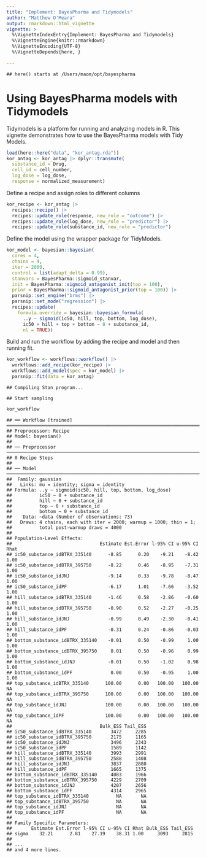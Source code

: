 ```yaml
---
title: "Implement: BayesPharma and Tidymodels"
author: "Matthew O'Meara"
output: rmarkdown::html_vignette
vignette: >
  %\VignetteIndexEntry{Implement: BayesPharma and Tidymodels}
  %\VignetteEngine{knitr::rmarkdown}
  %\VignetteEncoding{UTF-8}
  %\VignetteDepends{here, }

---
```






```
## here() starts at /Users/maom/opt/bayespharma
```
# Using BayesPharma models with Tidymodels

Tidymodels is a platform for running and analyzing models in R. This vignette
demonstrates how to use the BayesPharma models with Tidy Models.


```r
load(here::here("data", "kor_antag.rda"))
kor_antag <- kor_antag |> dplyr::transmute(
  substance_id = Drug,
  cell_id = cell_number,
  log_dose = log_dose,
  response = normalized_measurement)
```

Define a recipe and assign roles to different columns

```r
kor_recipe <- kor_antag |>
  recipes::recipe() |>
  recipes::update_role(response, new_role = "outcome") |>
  recipes::update_role(log_dose, new_role = "predictor") |>
  recipes::update_role(substance_id, new_role = "predictor")
```

Define the model using the \code{bayesian} wrapper package for TidyModels.

```r
kor_model <- bayesian::bayesian(
  cores = 4,
  chains = 4,
  iter = 2000,
  control = list(adapt_delta = 0.99),
  stanvars = BayesPharma::sigmoid_stanvar,
  init = BayesPharma::sigmoid_antagonist_init(top = 100),
  prior = BayesPharma::sigmoid_antagonist_prior(top = 100)) |>
  parsnip::set_engine("brms") |>
  parsnip::set_mode("regression") |>
  recipes::update(
    formula.override = bayesian::bayesian_formula(
      ..y ~ sigmoid(ic50, hill, top, bottom, log_dose),
      ic50 + hill + top + bottom ~ 0 + substance_id,
      nl = TRUE))
```

Build and run the workflow by adding the recipe and model and then running fit.

```r
kor_workflow <- workflows::workflow() |>
  workflows::add_recipe(kor_recipe) |>
  workflows::add_model(spec = kor_model) |>
  parsnip::fit(data = kor_antag)
```

```
## Compiling Stan program...
```

```
## Start sampling
```

```r
kor_workflow
```

```
## ══ Workflow [trained] ═════════════════════════════════════════════════════════════════════════════════════════════════════════════════════
## Preprocessor: Recipe
## Model: bayesian()
## 
## ── Preprocessor ───────────────────────────────────────────────────────────────────────────────────────────────────────────────────────────
## 0 Recipe Steps
## 
## ── Model ──────────────────────────────────────────────────────────────────────────────────────────────────────────────────────────────────
##  Family: gaussian 
##   Links: mu = identity; sigma = identity 
## Formula: ..y ~ sigmoid(ic50, hill, top, bottom, log_dose) 
##          ic50 ~ 0 + substance_id
##          hill ~ 0 + substance_id
##          top ~ 0 + substance_id
##          bottom ~ 0 + substance_id
##    Data: ~data (Number of observations: 73) 
##   Draws: 4 chains, each with iter = 2000; warmup = 1000; thin = 1;
##          total post-warmup draws = 4000
## 
## Population-Level Effects: 
##                                Estimate Est.Error l-95% CI u-95% CI Rhat
## ic50_substance_idBTRX_335140      -8.85      0.20    -9.21    -8.42 1.00
## ic50_substance_idBTRX_395750      -8.22      0.46    -8.95    -7.31 1.00
## ic50_substance_idJNJ              -9.14      0.33    -9.78    -8.47 1.00
## ic50_substance_idPF               -6.17      1.01    -7.66    -3.52 1.00
## hill_substance_idBTRX_335140      -1.46      0.58    -2.86    -0.60 1.00
## hill_substance_idBTRX_395750      -0.90      0.52    -2.27    -0.25 1.00
## hill_substance_idJNJ              -0.99      0.49    -2.30    -0.41 1.00
## hill_substance_idPF               -0.31      0.24    -0.86    -0.03 1.00
## bottom_substance_idBTRX_335140    -0.01      0.50    -0.99     1.00 1.00
## bottom_substance_idBTRX_395750     0.01      0.50    -0.96     0.99 1.00
## bottom_substance_idJNJ            -0.01      0.50    -1.02     0.98 1.00
## bottom_substance_idPF              0.00      0.50    -0.95     1.00 1.00
## top_substance_idBTRX_335140      100.00      0.00   100.00   100.00   NA
## top_substance_idBTRX_395750      100.00      0.00   100.00   100.00   NA
## top_substance_idJNJ              100.00      0.00   100.00   100.00   NA
## top_substance_idPF               100.00      0.00   100.00   100.00   NA
##                                Bulk_ESS Tail_ESS
## ic50_substance_idBTRX_335140       3472     2285
## ic50_substance_idBTRX_395750       2175     1165
## ic50_substance_idJNJ               3496     2343
## ic50_substance_idPF                1589     1142
## hill_substance_idBTRX_335140       3993     2991
## hill_substance_idBTRX_395750       2588     1408
## hill_substance_idJNJ               3837     2880
## hill_substance_idPF                1665     1375
## bottom_substance_idBTRX_335140     4083     1966
## bottom_substance_idBTRX_395750     4229     2709
## bottom_substance_idJNJ             4207     2656
## bottom_substance_idPF              4314     2965
## top_substance_idBTRX_335140          NA       NA
## top_substance_idBTRX_395750          NA       NA
## top_substance_idJNJ                  NA       NA
## top_substance_idPF                   NA       NA
## 
## Family Specific Parameters: 
##       Estimate Est.Error l-95% CI u-95% CI Rhat Bulk_ESS Tail_ESS
## sigma    32.21      2.81    27.19    38.31 1.00     3093     2815
## 
## ...
## and 4 more lines.
```

